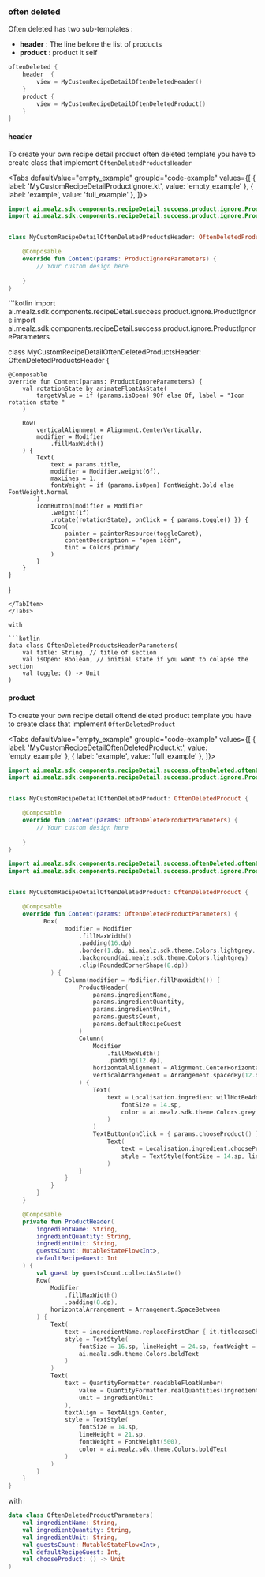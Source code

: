 
### often deleted

Often deleted has two sub-templates : 
- **header** : The line before the list of products
- **product** : product it self

```kotlin
oftenDeleted {
    header  {
        view = MyCustomRecipeDetailOftenDeletedHeader()
    }
    product {
        view = MyCustomRecipeDetailOftenDeletedProduct()
    }
}
```

#### header

To create your own recipe detail product often deleted template you have to create class that implement `OftenDeletedProductsHeader`

<Tabs defaultValue="empty_example" groupId="code-example"
values={[
{ label: 'MyCustomRecipeDetailProductIgnore.kt', value: 'empty_example' },
{ label: 'example', value: 'full_example' },
]}>
<TabItem value="empty_example">
```kotlin
import ai.mealz.sdk.components.recipeDetail.success.product.ignore.ProductIgnore
import ai.mealz.sdk.components.recipeDetail.success.product.ignore.ProductIgnoreParameters


class MyCustomRecipeDetailOftenDeletedProductsHeader: OftenDeletedProductsHeader {

    @Composable
    override fun Content(params: ProductIgnoreParameters) {
        // Your custom design here 
       
    }
}
```
</TabItem>
<TabItem value="full_example">
```kotlin
import ai.mealz.sdk.components.recipeDetail.success.product.ignore.ProductIgnore
import ai.mealz.sdk.components.recipeDetail.success.product.ignore.ProductIgnoreParameters


class MyCustomRecipeDetailOftenDeletedProductsHeader: OftenDeletedProductsHeader {

    @Composable
    override fun Content(params: ProductIgnoreParameters) {
        val rotationState by animateFloatAsState(
            targetValue = if (params.isOpen) 90f else 0f, label = "Icon rotation state "
        )

        Row(
            verticalAlignment = Alignment.CenterVertically,
            modifier = Modifier
                .fillMaxWidth()
        ) {
            Text(
                text = params.title,
                modifier = Modifier.weight(6f),
                maxLines = 1,
                fontWeight = if (params.isOpen) FontWeight.Bold else FontWeight.Normal
            )
            IconButton(modifier = Modifier
                .weight(1f)
                .rotate(rotationState), onClick = { params.toggle() }) {
                Icon(
                    painter = painterResource(toggleCaret),
                    contentDescription = "open icon",
                    tint = Colors.primary
                )
            }
        }
    }
}
```
</TabItem>
</Tabs>

with 

```kotlin
data class OftenDeletedProductsHeaderParameters(
    val title: String, // title of section 
    val isOpen: Boolean, // initial state if you want to colapse the section
    val toggle: () -> Unit 
)
```

#### product

To create your own recipe detail oftend deleted product template you have to create class that implement `OftenDeletedProduct`

<Tabs defaultValue="empty_example" groupId="code-example"
values={[
{ label: 'MyCustomRecipeDetailOftenDeletedProduct.kt', value: 'empty_example' },
{ label: 'example', value: 'full_example' },
]}>
<TabItem value="empty_example">
```kotlin
import ai.mealz.sdk.components.recipeDetail.success.oftenDeleted.oftenDeletedProduct
import ai.mealz.sdk.components.recipeDetail.success.product.ignore.ProductIgnoreParameters


class MyCustomRecipeDetailOftenDeletedProduct: OftenDeletedProduct {

    @Composable
    override fun Content(params: OftenDeletedProductParameters) {
        // Your custom design here 
       
    }
}
```
</TabItem>
<TabItem value="full_example">

```kotlin
import ai.mealz.sdk.components.recipeDetail.success.oftenDeleted.oftenDeletedProduct
import ai.mealz.sdk.components.recipeDetail.success.product.ignore.ProductIgnoreParameters


class MyCustomRecipeDetailOftenDeletedProduct: OftenDeletedProduct {

    @Composable
    override fun Content(params: OftenDeletedProductParameters) {
          Box(
                modifier = Modifier
                    .fillMaxWidth()
                    .padding(16.dp)
                    .border(1.dp, ai.mealz.sdk.theme.Colors.lightgrey, RoundedCornerShape(8.dp))
                    .background(ai.mealz.sdk.theme.Colors.lightgrey)
                    .clip(RoundedCornerShape(8.dp))
            ) {
                Column(modifier = Modifier.fillMaxWidth()) {
                    ProductHeader(
                        params.ingredientName,
                        params.ingredientQuantity,
                        params.ingredientUnit,
                        params.guestsCount,
                        params.defaultRecipeGuest
                    )
                    Column(
                        Modifier
                            .fillMaxWidth()
                            .padding(12.dp),
                        horizontalAlignment = Alignment.CenterHorizontally,
                        verticalArrangement = Arrangement.spacedBy(12.dp)
                    ) {
                        Text(
                            text = Localisation.ingredient.willNotBeAdded.localised, style = TextStyle(
                                fontSize = 14.sp,
                                color = ai.mealz.sdk.theme.Colors.grey
                            )
                        )
                        TextButton(onClick = { params.chooseProduct() }) {
                            Text(
                                text = Localisation.ingredient.chooseProduct.localised,
                                style = TextStyle(fontSize = 14.sp, lineHeight = 16.sp, fontWeight = FontWeight(700), color = ai.mealz.sdk.theme.Colors.primary)
                            )
                    }
                }
            }
        }
    }

    @Composable
    private fun ProductHeader(
        ingredientName: String,
        ingredientQuantity: String,
        ingredientUnit: String,
        guestsCount: MutableStateFlow<Int>,
        defaultRecipeGuest: Int
    ) {
        val guest by guestsCount.collectAsState()
        Row(
            Modifier
                .fillMaxWidth()
                .padding(8.dp),
            horizontalArrangement = Arrangement.SpaceBetween
        ) {
            Text(
                text = ingredientName.replaceFirstChar { it.titlecaseChar() },
                style = TextStyle(
                    fontSize = 16.sp, lineHeight = 24.sp, fontWeight = FontWeight(900), color =
                    ai.mealz.sdk.theme.Colors.boldText
                )
            )
            Text(
                text = QuantityFormatter.readableFloatNumber(
                    value = QuantityFormatter.realQuantities(ingredientQuantity, guest, defaultRecipeGuest),
                    unit = ingredientUnit
                ),
                textAlign = TextAlign.Center,
                style = TextStyle(
                    fontSize = 14.sp,
                    lineHeight = 21.sp,
                    fontWeight = FontWeight(500),
                    color = ai.mealz.sdk.theme.Colors.boldText
                )
            )
        }
    }
}
```
</TabItem>
</Tabs>

with 

```kotlin
data class OftenDeletedProductParameters(
    val ingredientName: String,
    val ingredientQuantity: String,
    val ingredientUnit: String,
    val guestsCount: MutableStateFlow<Int>,
    val defaultRecipeGuest: Int,
    val chooseProduct: () -> Unit
)
```
